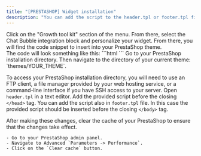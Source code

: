 ```yaml
---
title: "[PRESTASHOP] Widget installation"
description: "You can add the script to the header.tpl or footer.tpl file in your theme. This ensures that the script will be loaded on every page of your PrestaShop store."
---
```


<Steps>
  <Step title="Customize your widget appearance">
    Click on the "Growth tool kit" section of the menu. From there, select the Chat Bubble integration block and personalize your widget.
  </Step>
  <Step title="Get the code snippet">
    From there, you will find the code snippet to insert into your PrestaShop theme. <br /> 
    The code will look something like this:
        ```html
        <script
        type="module"
        src="https://cdn.textyess.com/v2/textyess-widget-components/textyess-widget-components.esm.js"
        defer
        ></script>
        <textyess-bubble-widget user_id="your_user_id" />
        ```
  </Step>
  <Step title="Navigate to Your Theme Directory">
   Go to your PrestaShop installation directory.
   Then navigate to the directory of your current theme: `themes/YOUR_THEME`.

   <Note>To access your PrestaShop installation directory, you will need to use an FTP client, a file manager provided by your web hosting service, or a command-line interface if you have SSH access to your server.</Note>
  </Step>
  <Step title="Edit the `header.tpl` File.">
    Open `header.tpl` in a text editor.
   </Step>
  <Step title="Add the script">
    Add the provided script before the closing `</head>` tag.
    <Tip>
    You can add the script also in `footer.tpl` file. In this case the provided script should be inserted before the closing `</body>` tag.
    </Tip>

  </Step>
 <Step title="Clear Cache">
   After making these changes, clear the cache of your PrestaShop to ensure that the changes take effect.

    - Go to your PrestaShop admin panel.
    - Navigate to Advanced `Parameters -> Performance`.
    - Click on the `Clear cache` button.

  </Step>
</Steps>
